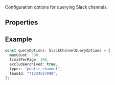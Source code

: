 Configuration options for querying Slack channels.

## Properties

<Attributes>
  <Attribute
    name="maxCount"
    type="number"
    description="The maximum number of channels to return. Default: 1000."
  />
  <Attribute
    name="limitPerPage"
    type="number"
    description="How many Slack channels will be returned per request. Default: 200."
  />
  <Attribute
    name="excludeArchived"
    type="boolean"
    description="Whether to exclude archived channels. Default: true."
  />
  <Attribute
    name="types"
    type="string"
    description="Types of channels to return. Default: 'private_channel,public_channel'."
  />
  <Attribute
    name="teamId"
    type="string"
    description="Filters channels to a specific team ID. Default: null."
  />
</Attributes>

## Example

```typescript
const queryOptions: SlackChannelQueryOptions = {
  maxCount: 500,
  limitPerPage: 100,
  excludeArchived: true,
  types: "public_channel",
  teamId: "T1234567890",
};
```

